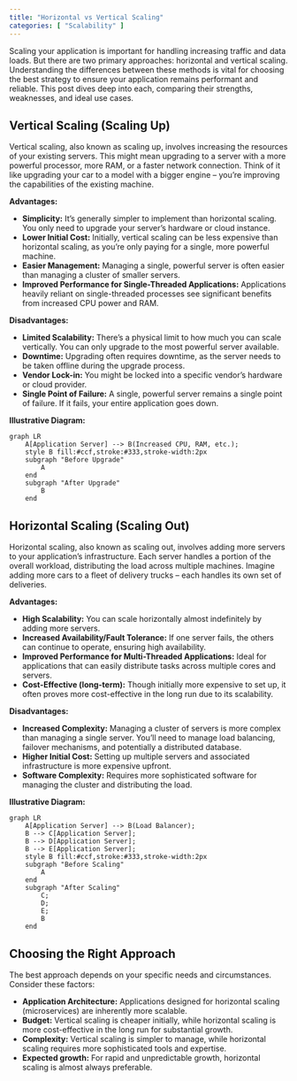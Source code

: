 ```yaml
---
title: "Horizontal vs Vertical Scaling"
categories: [ "Scalability" ]
---
```


Scaling your application is important for handling increasing traffic and data loads. But there are two primary approaches: horizontal and vertical scaling. Understanding the differences between these methods is vital for choosing the best strategy to ensure your application remains performant and reliable. This post dives deep into each, comparing their strengths, weaknesses, and ideal use cases.

## Vertical Scaling (Scaling Up)

Vertical scaling, also known as scaling up, involves increasing the resources of your existing servers. This might mean upgrading to a server with a more powerful processor, more RAM, or a faster network connection. Think of it like upgrading your car to a model with a bigger engine – you're improving the capabilities of the existing machine.

**Advantages:**

-   **Simplicity:** It's generally simpler to implement than horizontal scaling. You only need to upgrade your server's hardware or cloud instance.
-   **Lower Initial Cost:** Initially, vertical scaling can be less expensive than horizontal scaling, as you're only paying for a single, more powerful machine.
-   **Easier Management:** Managing a single, powerful server is often easier than managing a cluster of smaller servers.
-   **Improved Performance for Single-Threaded Applications:** Applications heavily reliant on single-threaded processes see significant benefits from increased CPU power and RAM.

**Disadvantages:**

-   **Limited Scalability:** There's a physical limit to how much you can scale vertically. You can only upgrade to the most powerful server available.
-   **Downtime:** Upgrading often requires downtime, as the server needs to be taken offline during the upgrade process.
-   **Vendor Lock-in:** You might be locked into a specific vendor's hardware or cloud provider.
-   **Single Point of Failure:** A single, powerful server remains a single point of failure. If it fails, your entire application goes down.

**Illustrative Diagram:**

```mermaid
graph LR
    A[Application Server] --> B(Increased CPU, RAM, etc.);
    style B fill:#ccf,stroke:#333,stroke-width:2px
    subgraph "Before Upgrade"
        A
    end
    subgraph "After Upgrade"
        B
    end
```

## Horizontal Scaling (Scaling Out)

Horizontal scaling, also known as scaling out, involves adding more servers to your application's infrastructure. Each server handles a portion of the overall workload, distributing the load across multiple machines. Imagine adding more cars to a fleet of delivery trucks – each handles its own set of deliveries.

**Advantages:**

-   **High Scalability:** You can scale horizontally almost indefinitely by adding more servers.
-   **Increased Availability/Fault Tolerance:** If one server fails, the others can continue to operate, ensuring high availability.
-   **Improved Performance for Multi-Threaded Applications:** Ideal for applications that can easily distribute tasks across multiple cores and servers.
-   **Cost-Effective (long-term):** Though initially more expensive to set up, it often proves more cost-effective in the long run due to its scalability.

**Disadvantages:**

-   **Increased Complexity:** Managing a cluster of servers is more complex than managing a single server. You'll need to manage load balancing, failover mechanisms, and potentially a distributed database.
-   **Higher Initial Cost:** Setting up multiple servers and associated infrastructure is more expensive upfront.
-   **Software Complexity:** Requires more sophisticated software for managing the cluster and distributing the load.

**Illustrative Diagram:**

```mermaid
graph LR
    A[Application Server] --> B(Load Balancer);
    B --> C[Application Server];
    B --> D[Application Server];
    B --> E[Application Server];
    style B fill:#ccf,stroke:#333,stroke-width:2px
    subgraph "Before Scaling"
        A
    end
    subgraph "After Scaling"
        C;
        D;
        E;
        B
    end
```

## Choosing the Right Approach

The best approach depends on your specific needs and circumstances. Consider these factors:

-   **Application Architecture:** Applications designed for horizontal scaling (microservices) are inherently more scalable.
-   **Budget:** Vertical scaling is cheaper initially, while horizontal scaling is more cost-effective in the long run for substantial growth.
-   **Complexity:** Vertical scaling is simpler to manage, while horizontal scaling requires more sophisticated tools and expertise.
-   **Expected growth:** For rapid and unpredictable growth, horizontal scaling is almost always preferable.